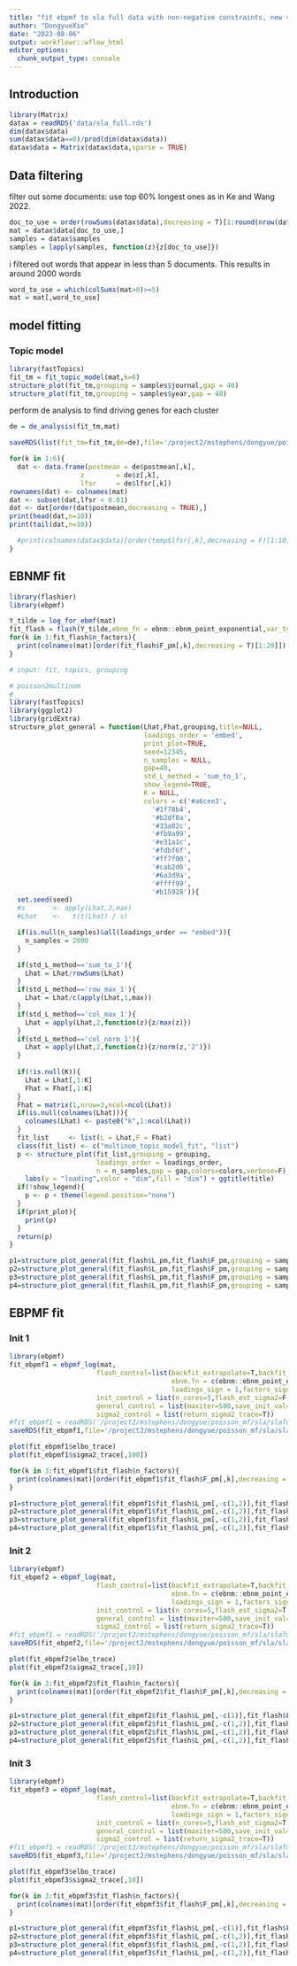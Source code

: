 ```yaml
---
title: "fit ebpmf to sla full data with non-negative constraints, new version with different baseline"
author: "DongyueXie"
date: "2023-08-06"
output: workflowr::wflow_html
editor_options:
  chunk_output_type: console
---
```


## Introduction

```r
library(Matrix)
datax = readRDS('data/sla_full.rds')
dim(datax$data)
sum(datax$data==0)/prod(dim(datax$data))
datax$data = Matrix(datax$data,sparse = TRUE)
```

## Data filtering

filter out some documents: use top 60% longest ones as in Ke and Wang 2022.

```r
doc_to_use = order(rowSums(datax$data),decreasing = T)[1:round(nrow(datax$data)*0.6)]
mat = datax$data[doc_to_use,]
samples = datax$samples
samples = lapply(samples, function(z){z[doc_to_use]})
```

i filtered out words that appear in less than 5 documents. This results in around 2000 words

```r
word_to_use = which(colSums(mat>0)>=5)
mat = mat[,word_to_use]
```

## model fitting

### Topic model


```r
library(fastTopics)
fit_tm = fit_topic_model(mat,k=6)
structure_plot(fit_tm,grouping = samples$journal,gap = 40)
structure_plot(fit_tm,grouping = samples$year,gap = 40)
```

perform de analysis to find driving genes for each cluster
```r
de = de_analysis(fit_tm,mat)

saveRDS(list(fit_tm=fit_tm,de=de),file='/project2/mstephens/dongyue/poisson_mf/sla/sla_full_tm_fit_w5.rds')

for(k in 1:6){
  dat <- data.frame(postmean = de$postmean[,k],
                  z        = de$z[,k],
                  lfsr     = de$lfsr[,k])
rownames(dat) <- colnames(mat)
dat <- subset(dat,lfsr < 0.01)
dat <- dat[order(dat$postmean,decreasing = TRUE),]
print(head(dat,n=10))
print(tail(dat,n=10))

  #print(colnames(datax$data)[order(temp$lfsr[,k],decreasing = F)[1:10]])
}

```

## EBNMF fit

```r
library(flashier)
library(ebpmf)

Y_tilde = log_for_ebmf(mat)
fit_flash = flash(Y_tilde,ebnm_fn = ebnm::ebnm_point_exponential,var_type = 2,backfit = T,greedy_Kmax = 10)
for(k in 1:fit_flash$n_factors){
  print(colnames(mat)[order(fit_flash$F_pm[,k],decreasing = T)[1:20]])
}
```


```r
# input: fit, topics, grouping

# poisson2multinom
#
library(fastTopics)
library(ggplot2)
library(gridExtra)
structure_plot_general = function(Lhat,Fhat,grouping,title=NULL,
                                  loadings_order = 'embed',
                                  print_plot=TRUE,
                                  seed=12345,
                                  n_samples = NULL,
                                  gap=40,
                                  std_L_method = 'sum_to_1',
                                  show_legend=TRUE,
                                  K = NULL,
                                  colors = c('#a6cee3',
                                    '#1f78b4',
                                    '#b2df8a',
                                    '#33a02c',
                                    '#fb9a99',
                                    '#e31a1c',
                                    '#fdbf6f',
                                    '#ff7f00',
                                    '#cab2d6',
                                    '#6a3d9a',
                                    '#ffff99',
                                    '#b15928')){
  set.seed(seed)
  #s       <- apply(Lhat,2,max)
  #Lhat    <-	t(t(Lhat) / s)

  if(is.null(n_samples)&all(loadings_order == "embed")){
    n_samples = 2000
  }

  if(std_L_method=='sum_to_1'){
    Lhat = Lhat/rowSums(Lhat)
  }
  if(std_L_method=='row_max_1'){
    Lhat = Lhat/c(apply(Lhat,1,max))
  }
  if(std_L_method=='col_max_1'){
    Lhat = apply(Lhat,2,function(z){z/max(z)})
  }
  if(std_L_method=='col_norm_1'){
    Lhat = apply(Lhat,2,function(z){z/norm(z,'2')})
  }
  
  if(!is.null(K)){
    Lhat = Lhat[,1:K]
    Fhat = Fhat[,1:K]
  }
  Fhat = matrix(1,nrow=3,ncol=ncol(Lhat))
  if(is.null(colnames(Lhat))){
    colnames(Lhat) <- paste0("k",1:ncol(Lhat))
  }
  fit_list     <- list(L = Lhat,F = Fhat)
  class(fit_list) <- c("multinom_topic_model_fit", "list")
  p <- structure_plot(fit_list,grouping = grouping,
                      loadings_order = loadings_order,
                      n = n_samples,gap = gap,colors=colors,verbose=F) +
    labs(y = "loading",color = "dim",fill = "dim") + ggtitle(title)
  if(!show_legend){
    p <- p + theme(legend.position="none")
  }
  if(print_plot){
    print(p)
  }
  return(p)
}
```


```r
p1=structure_plot_general(fit_flash$L_pm,fit_flash$F_pm,grouping = samples$journal,std_L_method = 'sum_to_1')
p2=structure_plot_general(fit_flash$L_pm,fit_flash$F_pm,grouping = samples$journal,std_L_method = 'row_max_1')
p3=structure_plot_general(fit_flash$L_pm,fit_flash$F_pm,grouping = samples$journal,std_L_method = 'col_norm_1')
p4=structure_plot_general(fit_flash$L_pm,fit_flash$F_pm,grouping = samples$journal,std_L_method = 'col_max_1')
```



## EBPMF fit 

### Init 1

```r
library(ebpmf)
fit_ebpmf1 = ebpmf_log(mat,
                      flash_control=list(backfit_extrapolate=T,backfit_warmstart=T,
                                         ebnm.fn = c(ebnm::ebnm_point_exponential, ebnm::ebnm_point_exponential),
                                         loadings_sign = 1,factors_sign=1,Kmax=10),
                      init_control = list(n_cores=5,flash_est_sigma2=F,log_init_for_non0y=T),
                      general_control = list(maxiter=500,save_init_val=T,save_latent_M=T),
                      sigma2_control = list(return_sigma2_trace=T))
#fit_ebpmf1 = readRDS('/project2/mstephens/dongyue/poisson_mf/sla/slafull_ebnmf_fit_init1.rds')
saveRDS(fit_ebpmf1,file='/project2/mstephens/dongyue/poisson_mf/sla/slafull_ebnmf_fit_w5_init1.rds')
```

```r
plot(fit_ebpmf1$elbo_trace)
plot(fit_ebpmf1$sigma2_trace[,100])
```


```r
for(k in 3:fit_ebpmf1$fit_flash$n_factors){
  print(colnames(mat)[order(fit_ebpmf1$fit_flash$F_pm[,k],decreasing = T)[1:20]])
}
```

```r
p1=structure_plot_general(fit_ebpmf1$fit_flash$L_pm[,-c(1,2)],fit_flash$F_pm,grouping = samples$journal,std_L_method = 'sum_to_1')
p2=structure_plot_general(fit_ebpmf1$fit_flash$L_pm[,-c(1,2)],fit_flash$F_pm,grouping = samples$journal,std_L_method = 'row_max_1')
p3=structure_plot_general(fit_ebpmf1$fit_flash$L_pm[,-c(1,2)],fit_flash$F_pm,grouping = samples$journal,std_L_method = 'col_norm_1')
p4=structure_plot_general(fit_ebpmf1$fit_flash$L_pm[,-c(1,2)],fit_flash$F_pm,grouping = samples$journal,std_L_method = 'col_max_1')
```

### Init 2

```r
library(ebpmf)
fit_ebpmf2 = ebpmf_log(mat,
                      flash_control=list(backfit_extrapolate=T,backfit_warmstart=T,
                                         ebnm.fn = c(ebnm::ebnm_point_exponential, ebnm::ebnm_point_exponential),
                                         loadings_sign = 1,factors_sign=1,Kmax=10),
                      init_control = list(n_cores=5,flash_est_sigma2=T,log_init_for_non0y=F),
                      general_control = list(maxiter=500,save_init_val=T,save_latent_M=T),
                      sigma2_control = list(return_sigma2_trace=T))
#fit_ebpmf1 = readRDS('/project2/mstephens/dongyue/poisson_mf/sla/slafull_ebnmf_fit_init1.rds')
saveRDS(fit_ebpmf2,file='/project2/mstephens/dongyue/poisson_mf/sla/slafull_ebnmf_fit_w5_init2.rds')
```

```r
plot(fit_ebpmf2$elbo_trace)
plot(fit_ebpmf2$sigma2_trace[,10])
```


```r
for(k in 3:fit_ebpmf2$fit_flash$n_factors){
  print(colnames(mat)[order(fit_ebpmf2$fit_flash$F_pm[,k],decreasing = T)[1:20]])
}
```

```r
p1=structure_plot_general(fit_ebpmf2$fit_flash$L_pm[,-c(1)],fit_flash$F_pm,grouping = samples$journal,std_L_method = 'sum_to_1')
p2=structure_plot_general(fit_ebpmf2$fit_flash$L_pm[,-c(1,2)],fit_flash$F_pm,grouping = samples$journal,std_L_method = 'row_max_1')
p3=structure_plot_general(fit_ebpmf2$fit_flash$L_pm[,-c(1,2)],fit_flash$F_pm,grouping = samples$journal,std_L_method = 'col_norm_1')
p4=structure_plot_general(fit_ebpmf2$fit_flash$L_pm[,-c(1,2)],fit_flash$F_pm,grouping = samples$journal,std_L_method = 'col_max_1')
```



### Init 3

```r
library(ebpmf)
fit_ebpmf3 = ebpmf_log(mat,
                      flash_control=list(backfit_extrapolate=T,backfit_warmstart=T,
                                         ebnm.fn = c(ebnm::ebnm_point_exponential, ebnm::ebnm_point_exponential),
                                         loadings_sign = 1,factors_sign=1,Kmax=10),
                      init_control = list(n_cores=5,flash_est_sigma2=T,log_init_for_non0y=T),
                      general_control = list(maxiter=500,save_init_val=T,save_latent_M=T),
                      sigma2_control = list(return_sigma2_trace=T))
#fit_ebpmf1 = readRDS('/project2/mstephens/dongyue/poisson_mf/sla/slafull_ebnmf_fit_init1.rds')
saveRDS(fit_ebpmf3,file='/project2/mstephens/dongyue/poisson_mf/sla/slafull_ebnmf_fit_w5_init3.rds')
```

```r
plot(fit_ebpmf3$elbo_trace)
plot(fit_ebpmf3$sigma2_trace[,10])
```


```r
for(k in 3:fit_ebpmf3$fit_flash$n_factors){
  print(colnames(mat)[order(fit_ebpmf3$fit_flash$F_pm[,k],decreasing = T)[1:20]])
}
```

```r
p1=structure_plot_general(fit_ebpmf3$fit_flash$L_pm[,-c(1)],fit_flash$F_pm,grouping = samples$journal,std_L_method = 'sum_to_1')
p2=structure_plot_general(fit_ebpmf3$fit_flash$L_pm[,-c(1,2)],fit_flash$F_pm,grouping = samples$journal,std_L_method = 'row_max_1')
p3=structure_plot_general(fit_ebpmf3$fit_flash$L_pm[,-c(1,2)],fit_flash$F_pm,grouping = samples$journal,std_L_method = 'col_norm_1')
p4=structure_plot_general(fit_ebpmf3$fit_flash$L_pm[,-c(1,2)],fit_flash$F_pm,grouping = samples$journal,std_L_method = 'col_max_1')
```
